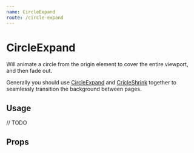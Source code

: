 ```yaml
---
name: CircleExpand
route: /circle-expand
---
```



# CircleExpand

Will animate a circle from the origin element to cover the entire viewport,
and then fade out.

Generally you should use [CircleExpand](/circle-expand) and [CricleShrink](/circle-shrink) together to seamlessly transition the background between pages.

## Usage

<Playground>// TODO</Playground>

## Props

<PropsTable of={CircleExpand} />
